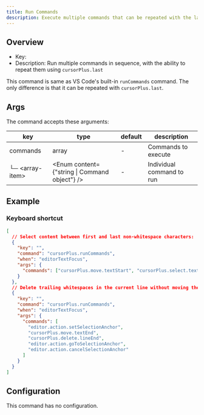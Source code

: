 ```yaml
---
title: Run Commands
description: Execute multiple commands that can be repeated with the last command
---
```


## Overview

- Key: <CopyText text="cursorPlus.runCommands" code />
- Description: Run multiple commands in sequence, with the ability to repeat them using `cursorPlus.last`

<Callout>

This command is same as VS Code's built-in `runCommands` command. The only difference is that it can be repeated with `cursorPlus.last`.

</Callout>

## Args

The command accepts these arguments:

| key              | type                                          | default | description               |
| ---------------- | --------------------------------------------- | ------- | ------------------------- |
| commands         | array                                         | -       | Commands to execute       |
| └─ \<array-item> | <Enum content={"string \| Command object"} /> | -       | Individual command to run |

## Example

### Keyboard shortcut

```json title="keybindings.json"
[
  // Select content between first and last non-whitespace characters:
  {
    "key": "",
    "command": "cursorPlus.runCommands",
    "when": "editorTextFocus",
    "args": {
      "commands": ["cursorPlus.move.textStart", "cursorPlus.select.textEnd"]
    }
  },
  // Delete trailing whitespaces in the current line without moving the cursor:
  {
    "key": "",
    "command": "cursorPlus.runCommands",
    "when": "editorTextFocus",
    "args": {
      "commands": [
        "editor.action.setSelectionAnchor",
        "cursorPlus.move.textEnd",
        "cursorPlus.delete.lineEnd",
        "editor.action.goToSelectionAnchor",
        "editor.action.cancelSelectionAnchor"
      ]
    }
  }
]
```

## Configuration

<Callout>

This command has no configuration.

</Callout>
